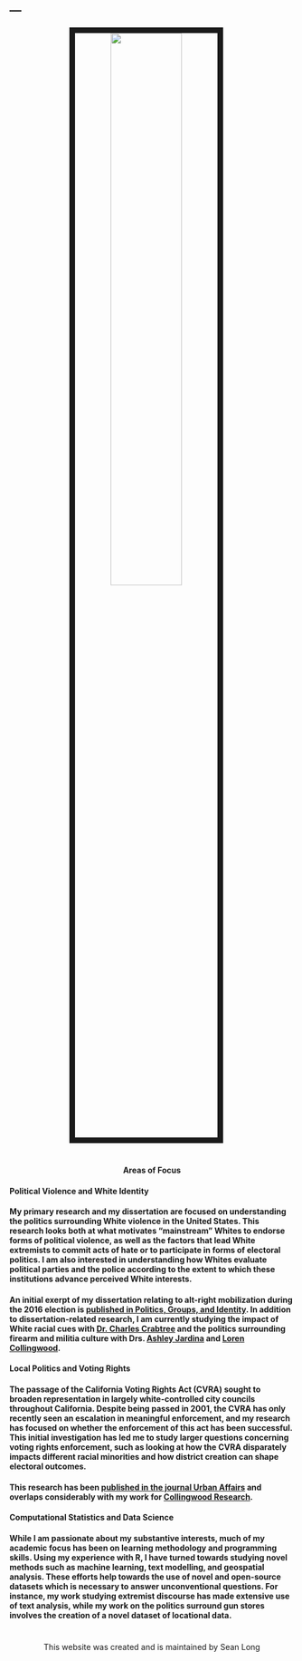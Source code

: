 ---
---



<link rel="stylesheet" href="styles.css" type="text/css">

<center>
<img src="images/Joshua.jpg" style="width:50%; border:10px solid; margin-right: 20px" align="middle">
</center>

#

#

#

#

<center>

#### **Areas of Focus**

</center>

#### **Political Violence and White Identity**
#### My primary research and my dissertation are focused on understanding the politics surrounding White violence in the United States. This research looks both at what motivates "mainstream" Whites to endorse forms of political violence, as well as the factors that lead White extremists to commit acts of hate or to participate in forms of electoral politics. I am also interested in understanding how Whites evaluate political parties and the police according to the extent to which these institutions advance perceived White interests.
#### An initial exerpt of my dissertation relating to alt-right mobilization during the 2016 election is [published in Politics, Groups, and Identity](images/whiteextremism.pdf). In addition to dissertation-related research, I am currently studying the impact of White racial cues with [Dr. Charles Crabtree](http://charlescrabtree.com/) and the politics surrounding firearm and militia culture with Drs. [Ashley Jardina](https://sites.duke.edu/ashleyjardina/) and [Loren Collingwood](https://www.collingwoodresearch.com/).
#### 
#### 
#### **Local Politics and Voting Rights**
#### The passage of the California Voting Rights Act (CVRA) sought to broaden representation in largely white-controlled city councils throughout California. Despite being passed in 2001, the CVRA has only recently seen an escalation in meaningful enforcement, and my research has focused on whether the enforcement of this act has been successful. This initial investigation has led me to study larger questions concerning voting rights enforcement, such as looking at how the CVRA disparately impacts different racial minorities and how district creation can shape electoral outcomes.
#### This research has been [published in the journal Urban Affairs](images/cvrapaper.pdf) and overlaps considerably with my work for [Collingwood Research](https://www.collingwoodresearch.com/).
#### 
#### 
#### **Computational Statistics and Data Science**
#### While I am passionate about my substantive interests, much of my academic focus has been on learning methodology and programming skills. Using my experience with R, I have turned towards studying novel methods such as machine learning, text modelling, and geospatial analysis. These efforts help towards the use of novel and open-source datasets which is necessary to answer unconventional questions. For instance, my work studying extremist discourse has made extensive use of text analysis, while my work on the politics surround gun stores involves the creation of a novel dataset of locational data.
#

#

#



#

#

#

#

#

#

#

#

#

#

#

#

#

#

#

#

#

#

#

#

#

#

#

#

#

#

#

#

#

#

#

#

#

#

#

#

#

#

#

#

#

#

#

#

#

#

#

#

#

#

#

#

#

#

#

#


<center> 

This website was created and is maintained by Sean Long

</center>